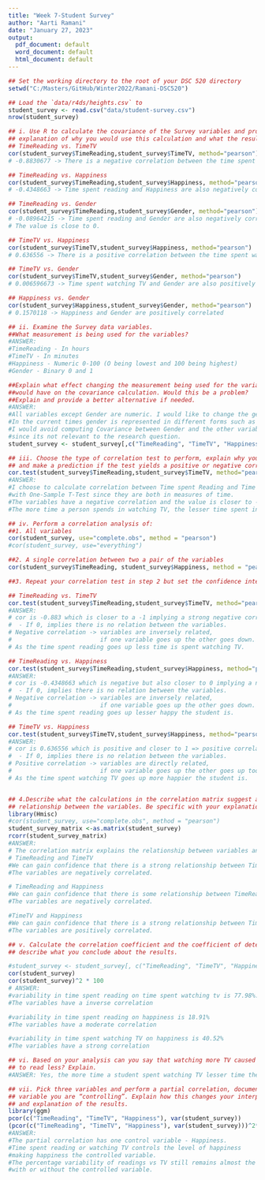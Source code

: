 ```yaml
---
title: "Week 7-Student Survey"
author: "Aarti Ramani"
date: "January 27, 2023"
output: 
  pdf_document: default
  word_document: default
  html_document: default 
--- 
```


```r

## Set the working directory to the root of your DSC 520 directory
setwd("C:/Masters/GitHub/Winter2022/Ramani-DSC520")

## Load the `data/r4ds/heights.csv` to
student_survey <- read.csv("data/student-survey.csv")
nrow(student_survey)

```

```r

## i. Use R to calculate the covariance of the Survey variables and provide an 
## explanation of why you would use this calculation and what the results indicate.
## TimeReading vs. TimeTV
cor(student_survey$TimeReading,student_survey$TimeTV, method="pearson")
# -0.8830677 -> There is a negative correlation between the time spent reading and watching TV

## TimeReading vs. Happiness
cor(student_survey$TimeReading,student_survey$Happiness, method="pearson")
# -0.4348663 -> Time spent reading and Happiness are also negatively correlated

## TimeReading vs. Gender
cor(student_survey$TimeReading,student_survey$Gender, method="pearson")
# -0.08964215 -> Time spent reading and Gender are also negatively correlated.
# The value is close to 0.

## TimeTV vs. Happiness
cor(student_survey$TimeTV,student_survey$Happiness, method="pearson")
# 0.636556 -> There is a positive correlation between the time spent watching TV and happiness

## TimeTV vs. Gender
cor(student_survey$TimeTV,student_survey$Gender, method="pearson")
# 0.006596673 -> Time spent watching TV and Gender are also positively correlated

## Happiness vs. Gender
cor(student_survey$Happiness,student_survey$Gender, method="pearson")
# 0.1570118 -> Happiness and Gender are positively correlated

```
```r

## ii. Examine the Survey data variables. 
##What measurement is being used for the variables? 
#ANSWER:
#TimeReading - In hours
#TimeTV - In minutes
#Happiness - Numeric 0-100 (O being lowest and 100 being highest)
#Gender - Binary 0 and 1

##Explain what effect changing the measurement being used for the variables 
##would have on the covariance calculation. Would this be a problem? 
##Explain and provide a better alternative if needed.
#ANSWER:
#All variables except Gender are numeric. I would like to change the gender to a string. 
#In the current times gender is represented in different forms such as queer, male, female, fluid etc.
#I would avoid computing Covariance between Gender and the other variables 
#since its not relevant to the research question.
student_survey <- student_survey[,c("TimeReading", "TimeTV", "Happiness")]

```

```r

## iii. Choose the type of correlation test to perform, explain why you chose this test, 
## and make a prediction if the test yields a positive or negative correlation?
cor.test(student_survey$TimeReading,student_survey$TimeTV, method="pearson")
#ANSWER:
#I choose to calculate correlation between Time spent Reading and Time spent watching TV 
#with One-Sample T-Test since they are both in measures of time.
#The variables have a negative correlation and the value is closer to -1 implying both are inversely related.
#The more time a person spends in watching TV, the lesser time spent in reading and vice-versa.

```

```r

## iv. Perform a correlation analysis of:
##1. All variables
cor(student_survey, use="complete.obs", method = "pearson") 
#cor(student_survey, use="everything") 

##2. A single correlation between two a pair of the variables 
cor(student_survey$TimeReading, student_survey$Happiness, method = "pearson")

##3. Repeat your correlation test in step 2 but set the confidence interval at 99%

## TimeReading vs. TimeTV
cor.test(student_survey$TimeReading,student_survey$TimeTV, method="pearson", conf.level = .99) 
#ANSWER: 
# cor is -0.883 which is closer to a -1 implying a strong negative correlation. 
#  - If 0, implies there is no relation between the variables.
# Negative correlation -> variables are inversely related,
#                         if one variable goes up the other goes down.
# As the time spent reading goes up less time is spent watching TV.

## TimeReading vs. Happiness
cor.test(student_survey$TimeReading,student_survey$Happiness, method="pearson", conf.level = .99)
#ANSWER:
# cor is -0.4348663 which is negative but also closer to 0 implying a negative correlation. 
#  - If 0, implies there is no relation between the variables.
# Negative correlation -> variables are inversely related,
#                         if one variable goes up the other goes down.
# As the time spent reading goes up lesser happy the student is. 

## TimeTV vs. Happiness
cor.test(student_survey$TimeTV,student_survey$Happiness, method="pearson", conf.level=.99)
#ANSWER: 
# cor is 0.636556 which is positive and closer to 1 => positive correlation.
#  - If 0, implies there is no relation between the variables.
# Positive correlation -> variables are directly related,
#                         if one variable goes up the other goes up too.
# As the time spent watching TV goes up more happier the student is.


## 4.Describe what the calculations in the correlation matrix suggest about the 
## relationship between the variables. Be specific with your explanation.
library(Hmisc)
#cor(student_survey, use="complete.obs", method = "pearson")
student_survey_matrix <-as.matrix(student_survey)
rcorr(student_survey_matrix)  
#ANSWER:
# The correlation matrix explains the relationship between variables and a significance value
# TimeReading and TimeTV  
#We can gain confidence that there is a strong relationship between TimeReading and TimeTV.
#The variables are negatively correlated.

# TimeReading and Happiness
#We can gain confidence that there is some relationship between TimeReading and Happiness. 
#The variables are negatively correlated.

#TimeTV and Happiness
#We can gain confidence that there is a strong relationship between TimeTV and Happiness. 
#The variables are positively correlated.

```

```r
## v. Calculate the correlation coefficient and the coefficient of determination, 
## describe what you conclude about the results.

#student_survey <- student_survey[, c("TimeReading", "TimeTV", "Happiness")]
cor(student_survey)
cor(student_survey)^2 * 100
# ANSWER:
#variability in time spent reading on time spent watching tv is 77.98%. 
#The variables have a inverse correlation

#variability in time spent reading on happiness is 18.91%
#The variables have a moderate correlation

#variability in time spent watching TV on happiness is 40.52% 
#The variables have a strong correlation
```

```r

## vi. Based on your analysis can you say that watching more TV caused students 
## to read less? Explain.
#ANSWER: Yes, the more time a student spent watching TV lesser time they spent reading

```

```r

## vii. Pick three variables and perform a partial correlation, documenting which 
## variable you are “controlling”. Explain how this changes your interpretation 
## and explanation of the results.
library(ggm)
pcor(c("TimeReading", "TimeTV", "Happiness"), var(student_survey))
(pcor(c("TimeReading", "TimeTV", "Happiness"), var(student_survey)))^2*100
#ANSWER:
#The partial correlation has one control variable - Happiness. 
#Time spent reading or watching TV controls the level of happiness 
#making happiness the controlled variable.
#The percentage variability of readings vs TV still remains almost the same, 
#with or without the controlled variable.

```
